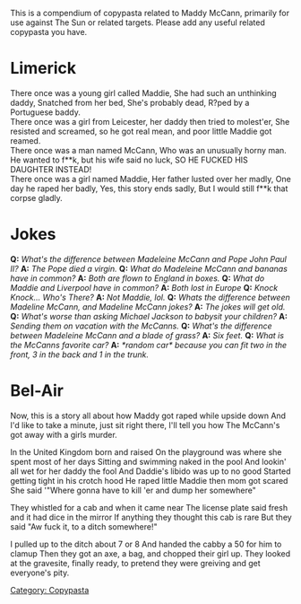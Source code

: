 This is a compendium of copypasta related to Maddy McCann, primarily for use against The Sun or related targets. Please add any useful related copypasta you have.

=Limerick=
There once was a young girl called Maddie, She had such an unthinking daddy, Snatched from her bed, She's probably dead, R?ped by a Portuguese baddy.
<br>
There once was a girl from Leicester, her daddy then tried to molest'er, She resisted and screamed, so he got real mean, and poor little Maddie got reamed.
<br>
There once was a man named McCann, Who was an unusually horny man. He wanted to f**k, but his wife said no luck, SO HE FUCKED HIS DAUGHTER INSTEAD!
<br>
There once was a girl named Maddie, Her father lusted over her madly, One day he raped her badly, Yes, this story ends sadly, But I would still f**k that corpse gladly.

=Jokes=
'''Q:''' ''What's the difference between Madeleine McCann and Pope John Paul II?'' '''A:''' ''The Pope died a virgin.''
'''Q:''' ''What do Madeleine McCann and bananas have in common?'' '''A:''' ''Both are flown to England in boxes.''
'''Q:''' ''What do Maddie and Liverpool have in common?'' '''A:''' ''Both lost in Europe''
'''Q:''' ''Knock Knock... Who's There?'' '''A:''' ''Not Maddie, lol.''
'''Q:''' ''Whats the difference between Madeline McCann, and Madeline McCann jokes?'' '''A:''' ''The jokes will get old.''
'''Q:''' ''What's worse than asking Michael Jackson to babysit your children?'' '''A:''' ''Sending them on vacation with the McCanns.''
'''Q:''' ''What's the difference between Madeleine McCann and a blade of grass?'' '''A:''' ''Six feet.''
'''Q:''' ''What is the McCanns favorite car?'' '''A:''' ''*random car* because you can fit two in the front, 3 in the back and 1 in the trunk.''

=Bel-Air=
Now, this is a story all about how
Maddy got raped while upside down
And I'd like to take a minute, just sit right there,
I'll tell you how The McCann's got away with a girls murder.

In the United Kingdom born and raised
On the playground was where she spent most of her days
Sitting and swimming naked in the pool
And lookin' all wet for her daddy the fool
And Daddie's libido was up to no good
Started getting tight in his crotch hood
He raped little Maddie then mom got scared
She said '"Where gonna have to kill 'er and dump her somewhere"

They whistled for a cab and when it came near
The license plate said fresh and it had dice in the mirror
If anything they thought this cab is rare
But they said "Aw fuck it, to a ditch somewhere!"

I pulled up to the ditch about 7 or 8
And handed the cabby a 50 for him to clamup
Then they got an axe, a bag, and chopped their girl up.
They looked at the gravesite, finally ready, to pretend they were greiving and get everyone's pity. 

[[Category: Copypasta]]